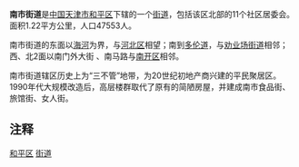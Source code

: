 '''南市街道'''是[[中华人民共和国|中国]][[天津市|天津市]][[和平区_(天津市)|和平区]]下辖的一个[[街道_(行政区划)|街道]]，包括该区北部的11个社区居委会。面积1.22平方公里，人口47553人。

南市街道的东面以[[海河|海河]]为界，与[[河北区|河北区]]相望；南到[[多伦道|多伦道]]，与[[劝业场街道|劝业场街道]]相邻；西、北2面以南门外大街 、南马路与[[南开区|南开区]]相邻。

南市街道辖区历史上为“三不管”地带，为20世纪初地产商兴建的平民聚居区。1990年代大规模改造后，高层楼群取代了原有的简陋房屋，并建成南市食品街、旅馆街、女人街。

== 注释 ==

{{Reflist|2}}

{{天津市和平区行政区划}}
{{天津行政区划小作品}}

[[Category:天津市街道_(行政区划)|和平区]]
[[Category:天津市和平区行政区划|街道]]